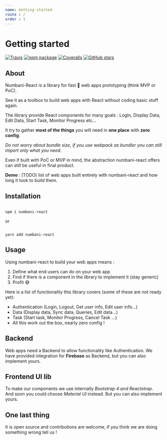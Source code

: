 ```yaml
---
name: Getting started
route : /
order : 1
---
```



# Getting started

[![Travis][build-badge]][build]
[![npm package][npm-badge]][npm]
[![Coveralls][coveralls-badge]][coveralls]
[![GitHub stars](https://img.shields.io/github/stars/numbani/numbani-react.svg?style=social&label=Star&maxAge=2592000)](https://GitHub.com/numbani/numbani-react/stargazers/)


## About

Numbani-React is a library for fast 🌠 web apps prototyping (think MVP or PoC).

See it as a toolbox to build web apps with React without coding basic stuff again.

The library provide React components for many goals : Login, Display Data, Edit Data, Start Task, Monitor Progress etc...

It try to gather **most of the things** you will need in **one place** with **zero config**.

*Do not worry about bundle size, if you use webpack as bundler you can still import only what you need.*

Even if built with PoC or MVP in mind, the abstraction numbani-react offers can still be useful in final product.

**Demo** : (TODO) list of web apps built entirely with numbani-react and how long it took to build them.

## Installation


```shell

npm i numbani-react

``` 

or 

```shell

yarn add numbani-react

```

## Usage

Using numbani-react to build your web apps means :

1. Define what end users can do on your web app
2. Find if there is a component in the library to implement it (stay generic)
3. Profit 😅

Here is a list of functionality this library covers (some of these are not ready yet):

- <Link to="/docs-auth-firebase">Authentication</Link> (Login, Logout, Get user info, Edit user info...)
- Data (Display data, Sync data, Queries, Edit data...)
- Task (Start task, Monitor Progress, Cancel Task ...)
- All this work out the box, nearly zero config !

## Backend

Web apps need a Backend to allow functionality like Authentication. We have provided integration for **Firebase** as Backend, but you can also implement yours.

## Frontend UI lib

To make our components we use internally *Bootstrap 4 and Reactstrap*. And soon you could choose *Material UI* instead. But you can also implement yours.

## One last thing

It is open source and contributions are welcome, if you think we are doing something wrong tell us !

[build-badge]: https://img.shields.io/travis/numbani/numbani-react/master.svg
[build]: https://travis-ci.org/numbani/numbani-react

[npm-badge]: https://img.shields.io/npm/v/numbani-react.svg
[npm]: https://www.npmjs.org/package/numbani-react

[coveralls-badge]: https://img.shields.io/coveralls/numbani/numbani-react/master.svg
[coveralls]: https://coveralls.io/github/numbani/numbani-react